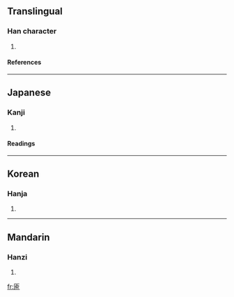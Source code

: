==Translingual==
===Han character===
{{Han char|rad=匚|as=09|sn=11|four=|canj=尸人一弓 (SOMN)}}
# {{defn|Han}}
====References====
{{Han ref|kx=0154.070|dkj=02637|dj=0346.120|hdz=10088.020|uh=532C|ud=21292}}
----
==Japanese==
===Kanji===
{{ja-kanji|grade=|rs=匚09}}
# {{defn|Japanese}} 
====Readings====
{{ja-readings|on=[[ゆ]] (yu), [[とう]] (tō), [[ず]] (zu)|kun=[[ます]] (masu), [[もたい]] (motai)}}
----
==Korean==
===Hanja===
{{ko-hanja|hangeul=유|rv=yu|mr=yu}}
# {{defn|Korean}}
----
==Mandarin==
===Hanzi===
{{cmn-hanzi|pin=[[tóu]] ([[tou2]])|wg=t'ou<sup>2</sup>}}
# {{defn|Mandarin}}

[[fr:匬]]